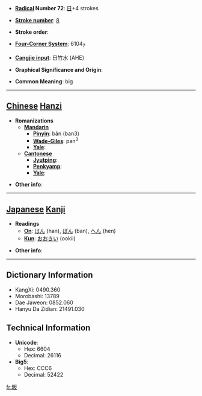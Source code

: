 * '''[[Wiktionary:Chinese radical index| Radical]] Number 72''': [[Wiktionary:Chinese radical index 日|日]]+4 strokes

* '''[[Wiktionary:Chinese total strokes index|Stroke number]]''': [[Wiktionary:Chinese total strokes index 8|8]]

* '''Stroke order''': 

* '''[[Wiktionary:Chinese four corner index|Four-Corner System]]''': 6104<sub>7</sub>

* '''[[Wiktionary:Chinese Cangjie index|Cangjie input]]''': 日竹水 (AHE)

* '''Graphical Significance and Origin''': 

* '''Common Meaning''': big

----

== [[Chinese]] [[Hanzi]] ==

* '''Romanizations'''
** '''[[Mandarin]]'''
*** '''[[Pinyin]]''': bǎn (ban3)
*** '''[[Wade-Giles]]''': pan<sup>3</sup>
*** '''[[Yale]]''': 
** '''[[Cantonese]]'''
*** '''[[Jyutping]]''':
*** '''[[Penkyamp]]''': 
*** '''[[Yale]]''': 

* '''Other info''': 

----

== [[Japanese]] [[Kanji]] ==

* '''Readings'''
** '''[[On]]''': [[はん]] (han), [[ばん]] (ban), [[へん]] (hen)
** '''[[Kun]]''': [[おおきい]] (ookii)

* '''Other info''':  

----

== Dictionary Information ==

* KangXi: 0490.360
* Morobashi: 13789
* Dae Jaweon: 0852.060
* Hanyu Da Zidian: 21491.030

== Technical Information ==

* '''Unicode''':
** Hex: 6604
** Decimal: 26116
* '''Big5''':
** Hex: CCC6
** Decimal: 52422

[[fr:昄]]